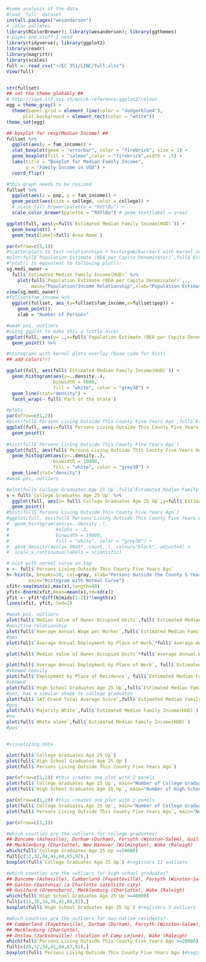 ```r
#some analysis of the data
#load 'full' dataset
install.packages("wesanderson")
# color palletes
library(RColorBrewer); library(wesanderson); library(ggthemes)
# pipes and stuff I need
library(tidyverse); library(ggplot2)
library(readr)
library(magrittr)
library(scales)
full <- read_csv("~/EC 351/LINC/full.xlsx")
View(full)


str(fullset)
## set the theme globably ##
# http://sape.inf.usi.ch/quick-reference/ggplot2/colour 
egg = theme_gray() + 
  theme(panel.grid = element_line(color = "dodgerblue4"),
      plot.background = element_rect(color = "white"))
theme_set(egg)

## boxplot for resp(Median Income) ##
fullset %>%
  ggplot(aes(y = fam_income)) +
  stat_boxplot(geom = "errorbar", color = "firebrick", size = 1) +
  geom_boxplot(fill = "salmon",color = "firebrick",width = .5) +
  labs(title = "Boxplot for Median Family Income", 
       y = "Family Income in USD") +
  coord_flip()

#this graph needs to be resized
fullset %>% 
  ggplot(aes(x = pop, y = fam_income)) +
  geom_point(aes(size = college, color = college)) +
  # scale_fill_brewer(palette = "RdYlBu") +
  scale_color_brewer(palette = "RdYlBu") # geom_text(label = area)

ggplot(full, aes(y=full$`Estimated Median Family Income(HUD)`)) +
  geom_boxplot() +
  geom_text(label=full$`Area Name`)

par(mfrow=c(1,1))
#scatterplots to test relationships + historgam/barchart with kernel overlay
#plot(full$`Population Estimate (BEA per Capita Denominator)`,full$`Estimated Median Family Income(HUD)`)
#^plot() is equvalent to following plot():
sg.medi_owner = 
  full$`Estimated Median Family Income(HUD)` %>% 
    plot(full$`Population Estimate (BEA per Capita Denominator)`,., 
         main="Population/Income Relationship",xlab="Population Estimate",ylab="Estimated Median Family Income")
view(sg.medi_owner)
#fullset$fam_income %>%
  ggplot(fullset, aes_(y=fullset$fam_income,x=fullset$pop)) +
    geom_point() 
    xlab = "Number of Persons"

#weak pos, outliers
#using ggplot to make this a little nicer
ggplot(full, aes(y= .,x=full$`Population Estimate (BEA per Capita Denominator)`)) +
  geom_point() %>%

#histograms with kernel plots overlay (base code for hist)
## add colors!!!

ggplot(full, aes(full$`Estimated Median Family Income(HUD)`)) +
  geom_histogram(aes(y=..density..),
                 binwidth = 5000,
                 fill = "white", color = "grey30") +
  geom_line(stat="density") +
  facet_wrap(~ full$`Part of the State`)

#plots
par(mfrow=c(1,2))
#plot(full$`Persons Living Outside This County Five Years Ago`,full$`Estimated Median Family Income(HUD)`)
ggplot(full, aes(x=full$`Persons Living Outside This County Five Years Ago`,y=full$`Estimated Median Family Income(HUD)`)) +
  geom_point()
  
#hist(full$`Persons Living Outside This County Five Years Ago`)
ggplot(full, aes(full$`Persons Living Outside This County Five Years Ago`)) +
  geom_histogram(aes(y=..density..),
                 binwidth = 10000,
                 fill = "white", color = "grey30") +
  geom_line(stat="density") 
#weak pos, outliers

#plot(full$`College Graduates Age 25 Up`,full$`Estimated Median Family Income(HUD)`)
s = full$`College Graduates Age 25 Up` %>%
  ggplot(full, aes(x= full$`College Graduates Age 25 Up`,y=full$`Estimated Median Family Income(HUD)`)) +
  geom_point()
#hist(full$`Persons Living Outside This County Five Years Ago`)
#ggplot(full, aes(full$`Persons Living Outside This County Five Years Ago`)) +
#  geom_histogram(aes(y=..density..),
#                 #alpha = .3,
#                 binwidth = 10000,
#                 fill = "white", color = "grey30") +
#  geom_density(aes(y=.0045*..count..), colour="black", adjust=4) +
#  scale_y_continuous(labels = scientific)

# hist with normal curve on top
x <- full$`Persons Living Outside This County Five Years Ago`
h<-hist(x, breaks=10, col=gray, xlab="Persons Outside the County 5 Years Ago",
        main="Histogram with Normal Curve")
xfit<-seq(min(x),max(x),length=40)
yfit<-dnorm(xfit,mean=mean(x),sd=sd(x))
yfit <- yfit*diff(h$mids[1:2])*length(x)
lines(xfit, yfit, lwd=2)

#weak pos, outliers
plot(full$`Median Value of Owner Occupied Units`,full$`Estimated Median Family Income(HUD)`)
#positive relationship
plot(full$`Average Annual Wage per Worker`,full$`Estimated Median Family Income(HUD)`)
#pos
plot(full$`Average Annual Employment by Place of Work`*full$`Average Annual Wage per Worker`,full$`Estimated Median Family Income(HUD)`)

plot(full$`Median Value of Owner Occupied Units`*full$`Average Annual Wage per Worker`, full$`Estimated Median Family Income(HUD)`)

plot(full$`Average Annual Employment by Place of Work`, full$`Estimated Median Family Income(HUD)`)
#skewed heavily
plot(full$`Employment by Place of Residence`, full$`Estimated Median Family Income(HUD)`)
#skewed
plot(full$`High School Graduates Age 25 Up`,full$`Estimated Median Family Income(HUD)`)
#pos, has a similar shape to college graduates
plot(full$`SAT Grand Total Average Score`,full$`Estimated Median Family Income(HUD)`)
#pos
plot(full$`Majority White`,full$`Estimated Median Family Income(HUD)`)
#no 
plot(full$`White alone`,full$`Estimated Median Family Income(HUD)`)
#pos


#visualizing data

plot(full$`College Graduates Age 25 Up`)
plot(full$`High School Graduates Age 25 Up`)
plot(full$`Persons Living Outside This County Five Years Ago`)

par(mfrow=c(1,2)) #this creates one plot with 2 panels
plot(full$`College Graduates Age 25 Up`, main="Number of College Graduates")
plot(full$`High School Graduates Age 25 Up`, main="Number of High School Graduates")

par(mfrow=c(1,2)) #this creates one plot with 2 panels
plot(full$`College Graduates Age 25 Up`, main="Number of College Graduates")
plot(full$`Persons Living Outside This County Five Years Ago`, main="Number of Non-Native Residents")

par(mfrow=c(1,1))

#which counties are the outliers for college graduates?
## Buncome (Asheville), Durham (Durham), Forsyth (Winston-Salem), Guilford (Greensboro)
## Mecklenburg (Charlotte), New Hanover (Wilmington), Wake (Raleigh)
which(full$`College Graduates Age 25 Up`>=50000)
full[c(11,32,34,41,60,65,92),]
boxplot(full$`College Graduates Age 25 Up`) #registers 11 outliers

#which counties are the outliers for high school graduates?
## Buncome (Asheville), Cumberland (Fayetteville), Forsyth (Winston-Salem), 
## Gaston (Gastonia) (a Charlotte satellite city)
## Guilford (Greensboro), Mecklenburg (Charlotte), Wake (Raleigh)
which(full$`High School Graduates Age 25 Up`>=40000)
full[c(11,26,34,36,41,60,92),]
boxplot(full$`High School Graduates Age 25 Up`) #registers 5 outliers

#which counties are the outliers for non-native residents?
## Cumberland (Fayetteville), Durham (Durham), Forsyth (Winston-Salem), Guilford (Greensboro)
## Mecklenburg (Charlotte), 
## Onslow (Jacksonville) (location of Camp Lejune), Wake (Raleigh)
which(full$`Persons Living Outside This County Five Years Ago`>=20000)
full[c(26,32,34,41,60,67,92),]
boxplot(full$`Persons Living Outside This County Five Years Ago`)#registers 11 outliers
```